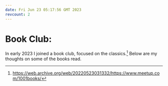 ```yaml
---
date: Fri Jun 23 05:17:56 GMT 2023
revcount: 2
---
```

# Book Club:

\setcounter{footnote}{0}
\hspace{0pt}
\vfill

In early 2023 I joined a book club, focused on the
classics.^[<https://web.archive.org/web/20220523031332/https://www.meetup.com/1001books/>]
Below are my thoughts on some of the books read.

\vfill
\hspace{0pt}
